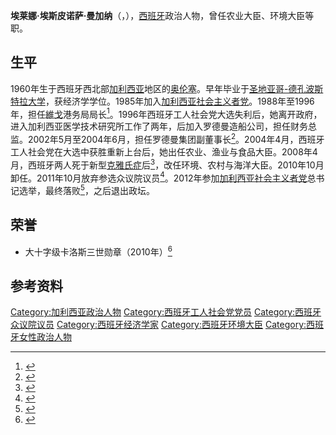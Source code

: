 {{西班牙语姓名|埃斯皮诺萨|曼加纳}}
{{Infobox officeholder
|name           = 埃莱娜·埃斯皮诺萨
|native_name    = Elena Espinosa
|image          = Consejo_de_Ministros_-_Elena_Espinosa_(2010).jpg
|caption        = 2010年
|office         = 西班牙环境、农村与海洋大臣
|monarch        = [[胡安·卡洛斯一世|胡安·卡洛斯一世]]
|primeminister  = [[何塞·路易斯·罗德里格斯·萨帕特罗|何塞·路易斯·罗德里格斯·萨帕特罗]]
|term_start     = 2008年4月14日
|term_end       = 2010年10月20日
|predecessor    = 
|successor      = [[罗莎·阿吉拉尔|罗莎·阿吉拉尔]]
|office1        = 西班牙农业、渔业与食品大臣
|term_start1    = 2004年4月18日
|term_end1      = 2008年4月13日
|predecessor1   = [[米格尔·阿里亚斯·卡涅特|米格尔·阿里亚斯·卡涅特]]
|office2        = [[西班牙众议院|西班牙众议院]]议员
|term_start2    = 2008年3月9日
|term_end2      = 2011年11月20日
|constituency2  = 奥伦塞
|sex            = 女
|birth_date     = {{birth date and age|1960|3|21|df=y}}
|birth_place    = [[西班牙|西班牙]][[奥伦塞|奥伦塞]]
|party          = [[西班牙工人社会党|西班牙工人社会党]]<br/>[[加利西亚社会主义者党|加利西亚社会主义者党]]
|alma_mater     = [[圣地亚哥-德孔波斯特拉大学|圣地亚哥-德孔波斯特拉大学]]
}}

'''埃莱娜·埃斯皮诺萨·曼加纳'''（{{lang-es|Elena Espinosa Mangana}}，{{bd|1960年|3月21日|catIdx=Espinosa}}），[[西班牙|西班牙]]政治人物，曾任农业大臣、环境大臣等职。

==生平==
1960年生于西班牙西北部[[加利西亚_(西班牙)|加利西亚]]地区的[[奥伦塞|奥伦塞]]。早年毕业于[[圣地亚哥-德孔波斯特拉大学|圣地亚哥-德孔波斯特拉大学]]，获经济学学位。1985年加入[[加利西亚社会主义者党|加利西亚社会主义者党]]。1988年至1996年，担任[[維戈|維戈]]港务局局长<ref>{{cite journal |title=Orden de 15 de julio de 1996 por la que se dispone el cese de doña Elena Espinosa Mangana como Presidenta de la Autoridad Portuaria de Vigo |journal=Boletín Oficial del Estado |date=1996-07-19 |issue=174 |page=22694 |url=https://www.boe.es/buscar/doc.php?id=BOE-A-1996-16511 |language=es}}</ref>。1996年西班牙工人社会党大选失利后，她离开政府，进入加利西亚医学技术研究所工作了两年，后加入罗德曼造船公司，担任财务总监。2002年5月至2004年6月，担任罗德曼集团副董事长<ref>{{cite web |title=Elena Espinosa pagó 12 millones de euros en contratos a su antigua empresa |url=http://www.intereconomia.com/noticias-gaceta/politica/elena-espinosa-pago-12-millones-contratos-antigua-empresa |archiveurl=https://web.archive.org/web/20131014182018/http://www.intereconomia.com/noticias-gaceta/politica/elena-espinosa-pago-12-millones-contratos-antigua-empresa |archivedate=2013-10-14 |language=es |accessdate=2020-11-18 |dead-url=no }}</ref>。2004年4月，西班牙工人社会党在大选中获胜重新上台后，她出任农业、渔业与食品大臣。2008年4月，西班牙两人死于新型[[克雅氏症|克雅氏症]]后<ref>{{cite web |title=西班牙两人死于新型克雅氏症 |url=http://news.cctv.com/world/20080408/100192.shtml |publisher=CCTV |date=2008-04-08}}</ref>，改任环境、农村与海洋大臣。2010年10月卸任。2011年10月放弃参选众议院议员<ref>{{cite web |title=Elena Espinosa renuncia a ir de número dos por Ourense |url=http://politica.elpais.com/politica/2011/10/14/actualidad/1318592029_324092.html |publisher=[[国家报|El País]] |language=es |date=2011-10-14 |accessdate=2020-11-18 |archive-date=2016-03-03 |archive-url=https://web.archive.org/web/20160303192420/http://politica.elpais.com/politica/2011/10/14/actualidad/1318592029_324092.html |dead-url=no }}</ref>。2012年参加[[加利西亚社会主义者党|加利西亚社会主义者党]]总书记选举，最终落败<ref>{{cite web |title=Pachi Vázquez, reelegido como líder de los socialistas gallegos |url=http://www.publico.es/espana/425502/pachi-vazquez-reelegido-como-lider-de-los-socialistas-gallegos |publisher=Público |language=es |date=2012-03-10 |accessdate=2020-11-18 |archive-date=2012-04-15 |archive-url=https://web.archive.org/web/20120415042042/http://www.publico.es/espana/425502/pachi-vazquez-reelegido-como-lider-de-los-socialistas-gallegos |dead-url=no }}</ref>，之后退出政坛。
==荣誉==
*大十字级卡洛斯三世勋章（2010年）<ref>{{cite journal |title=Real Decreto 1492/2010, de 5 de noviembre, por el que se concede la Gran Cruz de la Real y Distinguida Orden Española de Carlos III a doña Elena Espinosa Mangana |journal=[[Boletín_Oficial_del_Estado|Boletín Oficial del Estado]] |date=2010-11-06 |issue=269 |page=93424 |url=https://www.boe.es/diario_boe/txt.php?id=BOE-A-2010-17121 |language=es |access-date=2020-11-18 |archive-date=2010-11-10 |archive-url=https://web.archive.org/web/20101110031532/http://www.boe.es/diario_boe/txt.php?id=BOE-A-2010-17121 |dead-url=no }}</ref>

==参考资料==
{{Reflist}}
{{第一次萨帕特罗内阁}}
{{第二次萨帕特罗内阁}}
{{Authority control}}
{{DEFAULTSORT:Espinosa, Elena}}
[[Category:加利西亚政治人物|Category:加利西亚政治人物]]
[[Category:西班牙工人社会党党员|Category:西班牙工人社会党党员]]
[[Category:西班牙众议院议员|Category:西班牙众议院议员]]
[[Category:西班牙经济学家|Category:西班牙经济学家]]
[[Category:西班牙环境大臣|Category:西班牙环境大臣]]
[[Category:西班牙女性政治人物|Category:西班牙女性政治人物]]